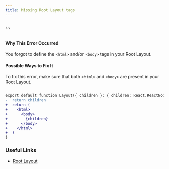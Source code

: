 ```yaml
---
title: Missing Root Layout tags
---
```


## ``

#### Why This Error Occurred

You forgot to define the `<html>` and/or `<body>` tags in your Root Layout.

#### Possible Ways to Fix It

To fix this error, make sure that both `<html>` and `<body>` are present in your Root Layout.

```diff filename="app/layout.tsx"

export default function Layout({ children }: { children: React.ReactNode }) {
-  return children
+  return (
+    <html>
+      <body>
+        {children}
+      </body>
+    </html>
+  )
}
```

### Useful Links

- [Root Layout](https://nextjs.org/docs/app/building-your-application/routing/layouts-and-templates#root-layout-required)
